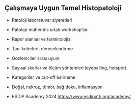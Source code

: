 ## Çalışmaya Uygun Temel Histopatoloji

- Patoloji laboratuvar ziyaretleri
- Patoloji-mühendis ortak workshop'lar
- Rapor alanları ve terminolojisi
- Tanı kriterleri, derecelendirme
- Gözlemciler arası uyum 
- Sayısal skorlar ve ölçüm yöntemleri (eyeballing, hotspot)
- Kategoriler ve cut-off belirleme
- Doğal, nekroz, tümör, bağ doku, inflamasyon

- ESDIP Academy 2024 <https://www.esdipath.org/academy/>

::: notes

:::
